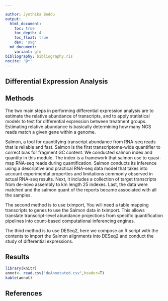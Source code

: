 ```yaml
---

author: Jyothika Boddu
output:
  html_document:
    toc: true
    toc_depth: 4
    toc_float: true
    dev: 'svg'
  md_document:
    variant: gfm
bibliography: bibliography.ris
nocite: '@*'
---
```

## Differential Expression Analysis

## Methods

The two main steps in performing differential expression analysis are to
estimate the relative abundance of transcripts, and to apply statistical models
to test for differential expression between treatment groups. Estimating
relative abundance is basically determining how many NGS reads match a given
gene within a genome. 

Salmon, a tool for quantifying transcript abundance from RNA-seq reads that is reliable and fast. Salmon is the first transcriptome-wide quantifier to correct bias for fragment GC content. We conducted salmon index and quantity in this module. The index is a framework that salmon use to quasi-map RNA-seq reads during quantification. Salmon conducts its inference using a descriptive and practical RNA-seq data model that takes into account experimental properties and limitations commonly observed in actual RNA-seq results. Next, it includes a collection of target transcripts from de-novo assembly to km length 25 indexes. Last, the data were matched and the salmon quant of the reports became associated with all the samples.

The second method is to use tximport, You will need a table mapping transcripts to genes to use the Salmon data in tximport. This allows translate transcript-level abundance projections from specific quantification pipelines into count-based computational inferencing engines.

The third method is to use DESeq2, here we compose an R script with the contents to import the Salmon alignments into DESeq2 and conduct the study of differential expressions.

## Results
```R
library(knitr)
annot<- read.csv("deAnnotated.csv",header=T)
kable(annot)
```


## References
